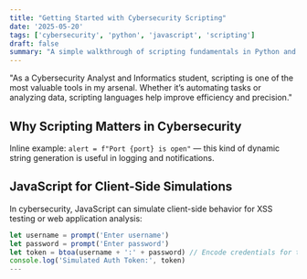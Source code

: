 ```yaml
---
title: "Getting Started with Cybersecurity Scripting"
date: '2025-05-20'
tags: ['cybersecurity', 'python', 'javascript', 'scripting']
draft: false
summary: "A simple walkthrough of scripting fundamentals in Python and JavaScript for cybersecurity tasks."
---
```


"As a Cybersecurity Analyst and Informatics student, scripting is one of the most valuable tools in my arsenal. 
Whether it’s automating tasks or analyzing data, scripting languages help improve efficiency and precision."

## Why Scripting Matters in Cybersecurity

Inline example: `alert = f"Port {port} is open"` — this kind of dynamic string generation is useful in logging and notifications.

## JavaScript for Client-Side Simulations

In cybersecurity, JavaScript can simulate client-side behavior for XSS testing or web application analysis:

```javascript
let username = prompt('Enter username')
let password = prompt('Enter password')
let token = btoa(username + ':' + password) // Encode credentials for testing (never in production)
console.log('Simulated Auth Token:', token)
---
```
